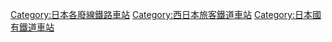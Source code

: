 {{DEFAULTSORT:Kajiya}}

[[Category:日本各廢線鐵路車站|Category:日本各廢線鐵路車站]]
[[Category:西日本旅客鐵道車站|Category:西日本旅客鐵道車站]]
[[Category:日本國有鐵道車站|Category:日本國有鐵道車站]]